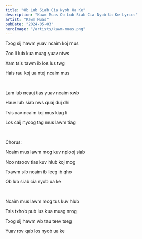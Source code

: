 ```yaml
---
title: "Ob Lub Siab Cia Nyob Ua Ke"
description: "Kawm Muas Ob Lub Siab Cia Nyob Ua Ke Lyrics"
artist: "Kawm Muas"
pubDate: "2024-05-03"
heroImage: "/artists/kawm-muas.png"
---
```


Txog sij hawm yuav ncaim koj mus

Zoo li lub kua muag yuav ntws

Xam tsis tawm ib los lus twg

Hais rau koj ua ntej ncaim mus

<br />

Lam lub ncauj tias yuav ncaim xwb

Hauv lub siab nws quaj duj dhi

Tsis xav ncaim koj mus kiag li

Los caij nyoog tag mus lawm tiag

<br />

Chorus:

Ncaim mus lawm mog kuv nplooj siab

Nco ntsoov tias kuv hlub koj mog

Txawm sib ncaim ib leeg ib qho

Ob lub siab cia nyob ua ke

<br />

Ncaim mus lawm mog tus kuv hlub

Tsis txhob pub lus kua muag nrog

Txog sij hawm wb tau teev tseg

Yuav rov qab los nyob ua ke
